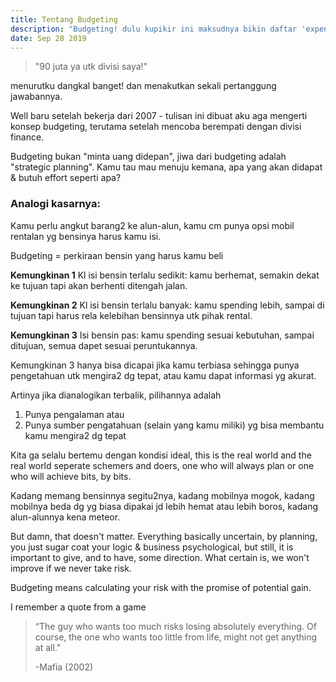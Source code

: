 ```yaml
---
title: Tentang Budgeting
description: "Budgeting! dulu kupikir ini maksudnya bikin daftar 'expenditure' trus di-'sum' dan di-'booking', otomatis 'dialokasikan'."
date: Sep 28 2019
---
```


>"90 juta ya utk divisi saya!"

menurutku dangkal banget! dan menakutkan sekali pertanggung jawabannya.

Well baru setelah bekerja dari 2007 - tulisan ini dibuat aku aga mengerti konsep budgeting, terutama setelah mencoba berempati dengan divisi finance.

Budgeting bukan "minta uang didepan", jiwa dari budgeting adalah "strategic planning". Kamu tau mau menuju kemana, apa yang akan didapat & butuh effort seperti apa?

### Analogi kasarnya:

Kamu perlu angkut barang2 ke alun-alun, kamu cm punya opsi mobil rentalan yg bensinya harus kamu isi.

Budgeting = perkiraan bensin yang harus kamu beli

**Kemungkinan 1**
Kl isi bensin terlalu sedikit: kamu berhemat, semakin dekat ke tujuan tapi akan berhenti ditengah jalan.

**Kemungkinan 2**
Kl isi bensin terlalu banyak: kamu spending lebih, sampai di tujuan tapi harus rela kelebihan bensinnya utk pihak rental.

**Kemungkinan 3**
Isi bensin pas: kamu spending sesuai kebutuhan, sampai ditujuan, semua dapet sesuai peruntukannya.

Kemungkinan 3 hanya bisa dicapai jika kamu terbiasa sehingga punya pengetahuan utk mengira2 dg tepat, atau kamu dapat informasi yg akurat.

Artinya jika dianalogikan terbalik, pilihannya adalah 

1. Punya pengalaman atau 
2. Punya sumber pengatahuan (selain yang kamu miliki) yg bisa membantu kamu mengira2 dg tepat

Kita ga selalu bertemu dengan kondisi ideal, this is the real world and the real world seperate schemers and doers, one who will always plan or one who will achieve bits, by bits.

Kadang memang bensinnya segitu2nya, 
kadang mobilnya mogok, 
kadang mobilnya beda dg yg biasa dipakai jd lebih hemat atau lebih boros, 
kadang alun-alunnya kena meteor.

But damn, that doesn't matter. 
Everything basically uncertain, 
by planning, you just sugar coat your logic & business psychological,
but still, it is important to give, and to have, some direction.
What certain is, we won't improve if we never take risk.

Budgeting means calculating your risk with the promise of potential gain.

I remember a quote from a game

> “The guy who wants too much risks losing absolutely everything. Of course, the one who wants too little from life, might not get anything at all."
>
> -Mafia (2002)
